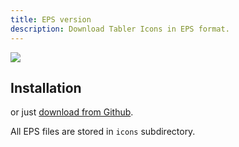 ```yaml
---
title: EPS version
description: Download Tabler Icons in EPS format.	
---
```


![](/docs/icons/package-eps.png)


## Installation

<TabsPackage name="@tabler/icons-eps" />

or just [download from Github](https://github.com/tabler/tabler-icons/releases).

All EPS files are stored in `icons` subdirectory.
